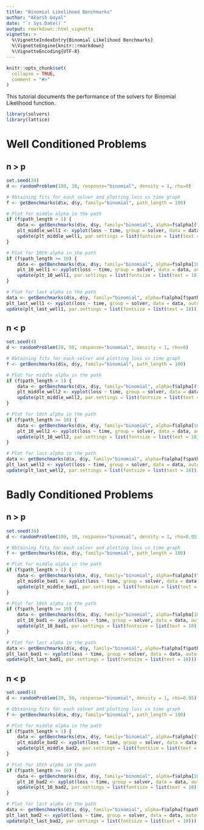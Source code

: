 ```yaml
---
title: "Binomial Likelihood Benchmarks"
author: "Akarsh Goyal"
date: "`r Sys.Date()`"
output: rmarkdown::html_vignette
vignette: >
  %\VignetteIndexEntry{Binomial Likelihood Benchmarks}
  %\VignetteEngine{knitr::rmarkdown}
  %\VignetteEncoding{UTF-8}
---
```


```r
knitr::opts_chunk$set(
  collapse = TRUE,
  comment = "#>"
)
```

This tutorial documents the performance of the solvers for Binomial Likelihood function.

```r
library(solvers)
library(lattice)
```
# Well Conditioned Problems
## n > p
```r
set.seed(34)
d <- randomProblem(100, 10, response="binomial", density = 1, rho=0)

# Obtaining fits for each solver and plotting loss vs time graph
f <- getBenchmarks(d$x, d$y, family="binomial", path_length = 100)
```

```r
# Plot for middle alpha in the path
if (f$path_length > 1) {
    data <- getBenchmarks(d$x, d$y, family="binomial", alpha=f$alpha[(f$path_length %/% 2)+1])
    plt_middle_well1 <- xyplot(loss ~ time, group = solver, data = data, auto.key = list(corner = c(0.9, 0.9)), type = "l")
    update(plt_middle_well1, par.settings = list(fontsize = list(text = 18)))
}
```

```r
# Plot for 10th alpha in the path
if (f$path_length >= 10) {
    data <- getBenchmarks(d$x, d$y, family="binomial", alpha=f$alpha[10])
    plt_10_well1 <- xyplot(loss ~ time, group = solver, data = data, auto.key = list(corner = c(0.9, 0.9)), type = "l")
    update(plt_10_well1, par.settings = list(fontsize = list(text = 18)))
}
```

```r
# Plot for last alpha in the path
data <- getBenchmarks(d$x, d$y, family="binomial", alpha=f$alpha[f$path_length])
plt_last_well1 <- xyplot(loss ~ time, group = solver, data = data, auto.key = list(corner = c(0.9, 0.9)), type = "l")
update(plt_last_well1, par.settings = list(fontsize = list(text = 18)))
```

## n < p

```r
set.seed(4)
d <- randomProblem(20, 50, response="binomial", density = 1, rho=0)

# Obtaining fits for each solver and plotting loss vs time graph
f <- getBenchmarks(d$x, d$y, family="binomial", path_length = 100)
```

```r
# Plot for middle alpha in the path
if (f$path_length > 1) {
    data <- getBenchmarks(d$x, d$y, family="binomial", alpha=f$alpha[(f$path_length %/% 2)+1])
    plt_middle_well2 <- xyplot(loss ~ time, group = solver, data = data, auto.key = list(corner = c(0.9, 0.9)), type = "l")
    update(plt_middle_well2, par.settings = list(fontsize = list(text = 18)))
}
```

```r
# Plot for 10th alpha in the path
if (f$path_length >= 10) {
    data <- getBenchmarks(d$x, d$y, family="binomial", alpha=f$alpha[10])
    plt_10_well2 <- xyplot(loss ~ time, group = solver, data = data, auto.key = list(corner = c(0.9, 0.9)), type = "l")
    update(plt_10_well2, par.settings = list(fontsize = list(text = 18)))
}
```

```r
# Plot for last alpha in the path
data <- getBenchmarks(d$x, d$y, family="binomial", alpha=f$alpha[f$path_length])
plt_last_well2 <- xyplot(loss ~ time, group = solver, data = data, auto.key = list(corner = c(0.9, 0.9)), type = "l")
update(plt_last_well2, par.settings = list(fontsize = list(text = 18)))
```

# Badly Conditioned Problems
## n > p
```r
set.seed(34)
d <- randomProblem(100, 10, response="binomial", density = 1, rho=0.95)

# Obtaining fits for each solver and plotting loss vs time graph
f <- getBenchmarks(d$x, d$y, family="binomial", path_length = 100)
```

```r
# Plot for middle alpha in the path
if (f$path_length > 1) {
    data <- getBenchmarks(d$x, d$y, family="binomial", alpha=f$alpha[(f$path_length %/% 2)+1])
    plt_middle_bad1 <- xyplot(loss ~ time, group = solver, data = data, auto.key = list(corner = c(0.9, 0.9)), type = "l")
    update(plt_middle_bad1, par.settings = list(fontsize = list(text = 18)))
}
```

```r
# Plot for 10th alpha in the path
if (f$path_length >= 10) {
    data <- getBenchmarks(d$x, d$y, family="binomial", alpha=f$alpha[10])
    plt_10_bad1 <- xyplot(loss ~ time, group = solver, data = data, auto.key = list(corner = c(0.9, 0.9)), type = "l")
    update(plt_10_bad1, par.settings = list(fontsize = list(text = 18)))
}
```

```r
# Plot for last alpha in the path
data <- getBenchmarks(d$x, d$y, family="binomial", alpha=f$alpha[f$path_length])
plt_last_bad1 <- xyplot(loss ~ time, group = solver, data = data, auto.key = list(corner = c(0.9, 0.9)), type = "l")
update(plt_last_bad1, par.settings = list(fontsize = list(text = 18)))
```

## n < p

```r
set.seed(4)
d <- randomProblem(20, 50, response="binomial", density = 1, rho=0.95)

# Obtaining fits for each solver and plotting loss vs time graph
f <- getBenchmarks(d$x, d$y, family="binomial", path_length = 100)
```

```r
# Plot for middle alpha in the path
if (f$path_length > 1) {
    data <- getBenchmarks(d$x, d$y, family="binomial", alpha=f$alpha[(f$path_length %/% 2)+1])
    plt_middle_bad2 <- xyplot(loss ~ time, group = solver, data = data, auto.key = list(corner = c(0.9, 0.9)), type = "l")
    update(plt_middle_bad2, par.settings = list(fontsize = list(text = 18)))
}
```

```r
# Plot for 10th alpha in the path
if (f$path_length >= 10) {
    data <- getBenchmarks(d$x, d$y, family="binomial", alpha=f$alpha[10])
    plt_10_bad2 <- xyplot(loss ~ time, group = solver, data = data, auto.key = list(corner = c(0.9, 0.9)), type = "l")
    update(plt_10_bad2, par.settings = list(fontsize = list(text = 18)))
}
```

```r
# Plot for last alpha in the path
data <- getBenchmarks(d$x, d$y, family="binomial", alpha=f$alpha[f$path_length])
plt_last_bad2 <- xyplot(loss ~ time, group = solver, data = data, auto.key = list(corner = c(0.9, 0.9)), type = "l")
update(plt_last_bad2, par.settings = list(fontsize = list(text = 18)))
```


